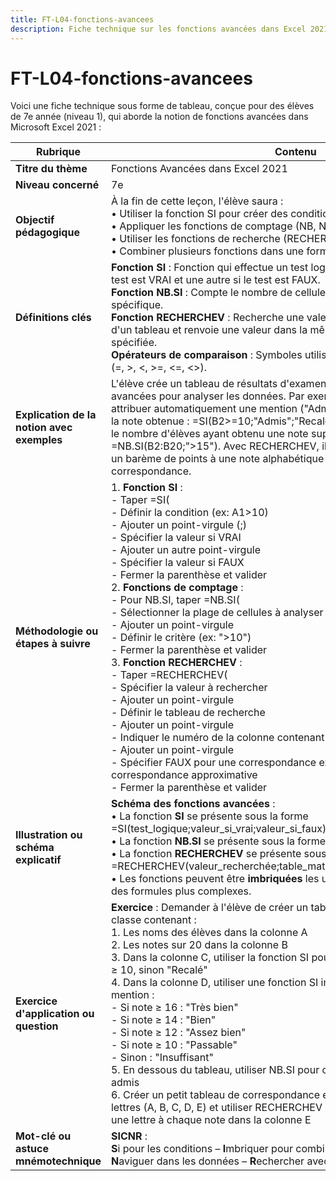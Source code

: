 ```yaml
---
title: FT-L04-fonctions-avancees
description: Fiche technique sur les fonctions avancées dans Excel 2021
---
```


# FT-L04-fonctions-avancees
Voici une fiche technique sous forme de tableau, conçue pour des élèves de 7e année (niveau 1), qui aborde la notion de fonctions avancées dans Microsoft Excel 2021 :

| **Rubrique**                                  | **Contenu**                                                                                                                                                                                                                                                                                                                                                                                                                        |
|-----------------------------------------------|-------------------------------------------------------------------------------------------------------------------------------------------------------------------------------------------------------------------------------------------------------------------------------------------------------------------------------------------------------------------------------------------------------------------------------------|
| **Titre du thème**                            | Fonctions Avancées dans Excel 2021                                                                                                                                                                                                                                                                                                                                                                                                         |
| **Niveau concerné**                           | 7e                                                                                                                                                                                                                                                                                                                                                                                                                                  |
| **Objectif pédagogique**                      | À la fin de cette leçon, l'élève saura : <br/>• Utiliser la fonction SI pour créer des conditions <br/>• Appliquer les fonctions de comptage (NB, NBVAL, NB.SI) <br/>• Utiliser les fonctions de recherche (RECHERCHEV) <br/>• Combiner plusieurs fonctions dans une formule                                                                                                                                                                                                                |
| **Définitions clés**                          | **Fonction SI** : Fonction qui effectue un test logique et renvoie une valeur si le test est VRAI et une autre si le test est FAUX. <br/>**Fonction NB.SI** : Compte le nombre de cellules qui répondent à un critère spécifique. <br/>**Fonction RECHERCHEV** : Recherche une valeur dans la première colonne d'un tableau et renvoie une valeur dans la même ligne d'une colonne spécifiée. <br/>**Opérateurs de comparaison** : Symboles utilisés pour comparer des valeurs (=, >, <, >=, <=, <>).                                                                                                                                                                          |
| **Explication de la notion avec exemples**    | L'élève crée un tableau de résultats d'examens et utilise des fonctions avancées pour analyser les données. Par exemple, avec la fonction SI, il peut attribuer automatiquement une mention ("Admis" ou "Recalé") en fonction de la note obtenue : =SI(B2>=10;"Admis";"Recalé"). Avec NB.SI, il peut compter le nombre d'élèves ayant obtenu une note supérieure à 15 : =NB.SI(B2:B20;">15"). Avec RECHERCHEV, il peut associer automatiquement un barème de points à une note alphabétique en consultant un tableau de correspondance.                                                                                                                       |
| **Méthodologie ou étapes à suivre**           | 1. **Fonction SI** : <br/>   - Taper =SI( <br/>   - Définir la condition (ex: A1>10) <br/>   - Ajouter un point-virgule (;) <br/>   - Spécifier la valeur si VRAI <br/>   - Ajouter un autre point-virgule <br/>   - Spécifier la valeur si FAUX <br/>   - Fermer la parenthèse et valider<br/>2. **Fonctions de comptage** : <br/>   - Pour NB.SI, taper =NB.SI( <br/>   - Sélectionner la plage de cellules à analyser <br/>   - Ajouter un point-virgule <br/>   - Définir le critère (ex: ">10") <br/>   - Fermer la parenthèse et valider<br/>3. **Fonction RECHERCHEV** : <br/>   - Taper =RECHERCHEV( <br/>   - Spécifier la valeur à rechercher <br/>   - Ajouter un point-virgule <br/>   - Définir le tableau de recherche <br/>   - Ajouter un point-virgule <br/>   - Indiquer le numéro de la colonne contenant le résultat <br/>   - Ajouter un point-virgule <br/>   - Spécifier FAUX pour une correspondance exacte ou VRAI pour une correspondance approximative <br/>   - Fermer la parenthèse et valider |
| **Illustration ou schéma explicatif**         | **Schéma des fonctions avancées** : <br/>• La fonction **SI** se présente sous la forme =SI(test_logique;valeur_si_vrai;valeur_si_faux) <br/>• La fonction **NB.SI** se présente sous la forme =NB.SI(plage;critère) <br/>• La fonction **RECHERCHEV** se présente sous la forme =RECHERCHEV(valeur_recherchée;table_matrice;no_index_col;valeur_proche) <br/>• Les fonctions peuvent être **imbriquées** les unes dans les autres pour créer des formules plus complexes.                                                                                   |
| **Exercice d'application ou question**        | **Exercice** : Demander à l'élève de créer un tableau de suivi des notes d'une classe contenant : <br/>1. Les noms des élèves dans la colonne A <br/>2. Les notes sur 20 dans la colonne B <br/>3. Dans la colonne C, utiliser la fonction SI pour afficher "Admis" si la note est ≥ 10, sinon "Recalé" <br/>4. Dans la colonne D, utiliser une fonction SI imbriquée pour attribuer une mention : <br/>   - Si note ≥ 16 : "Très bien" <br/>   - Si note ≥ 14 : "Bien" <br/>   - Si note ≥ 12 : "Assez bien" <br/>   - Si note ≥ 10 : "Passable" <br/>   - Sinon : "Insuffisant" <br/>5. En dessous du tableau, utiliser NB.SI pour compter le nombre d'élèves admis <br/>6. Créer un petit tableau de correspondance entre les notes numériques et les lettres (A, B, C, D, E) et utiliser RECHERCHEV pour attribuer automatiquement une lettre à chaque note dans la colonne E                                                                                                                    |
| **Mot-clé ou astuce mnémotechnique**          | **SICNR** : <br/>**S**i pour les conditions – **I**mbriquer pour combiner – **C**ompter avec NB.SI – **N**aviguer dans les données – **R**echercher avec RECHERCHEV                                                                                                                                                                                                                                                                                                                           |